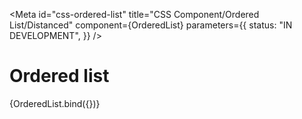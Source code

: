 <!-- @license CC0-1.0 -->


<Meta
  id="css-ordered-list"
  title="CSS Component/Ordered List/Distanced"
  component={OrderedList}
  parameters={{
    status: "IN DEVELOPMENT",
  }}
/>

# Ordered list

<Canvas>
  <Story
    name="Distanced"
    args={{
      ...exampleArgs,
      distanced: true,
    }}
  >
    {OrderedList.bind({})}
  </Story>
</Canvas>
